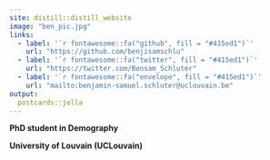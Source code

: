 ```yaml
---
site: distill::distill_website
image: "ben_pic.jpg"
links:
  - label: '`r fontawesome::fa("github", fill = "#415ed1")`'
    url: "https://github.com/benjisamschlu"
  - label: '`r fontawesome::fa("twitter", fill = "#415ed1")`'
    url: "https://twitter.com/Bensam_Schluter"
  - label: '`r fontawesome::fa("envelope", fill = "#415ed1")`'
    url: "mailto:benjamin-samuel.schluter@uclouvain.be"
output:
  postcards::jolla
---
```

  
 
 
**PhD student in Demography** 

**University of Louvain (UCLouvain)**




